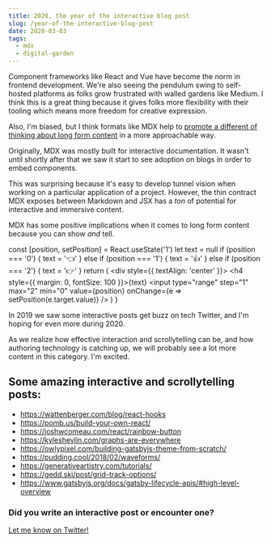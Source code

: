 ```yaml
---
title: 2020, the year of the interactive blog post
slug: /year-of-the-interactive-blog-post
date: 2020-03-03
tags:
  - mdx
  - digital-garden
---
```


Component frameworks like React and Vue have become the norm in frontend
development. We're also seeing the pendulum swing to self-hosted platforms
as folks grow frustrated with walled gardens like Medium. I think this is
a great thing because it gives folks more flexibility with their tooling
which means more freedom for creative expression.

Also, I'm biased, but I think formats like MDX help to [promote a different
of thinking about long form content](https://twitter.com/4lpine/status/1232749214083346432)
in a more approachable way.

Originally, MDX was mostly built for interactive documentation. It wasn't
until shortly after that we saw it start to see adoption on blogs in order
to embed components.

This was surprising because it's easy to develop tunnel vision when working
on a particular application of a project. However, the thin contract MDX
exposes between Markdown and JSX has a _ton_ of potential for interactive
and immersive content.

MDX has some positive implications when it comes to long form
content because you can show _and_ tell.

  const [position, setPosition] = React.useState('1')
  let text = null
  if (position === '0') {
    text = '👈'
  } else if (position === '1') {
    text = '👍'
  } else if (position === '2') {
    text = '👉'
  }
  return (
    <div style={{ textAlign: 'center' }}>
      <h4 style={{ margin: 0, fontSize: 100 }}>{text}</h4>
      <input
        type="range"
        step="1"
        max="2"
        min="0"
        value={position}
        onChange={e => setPosition(e.target.value)}
      />
    </div>
  )
}

<Slider />

In 2019 we saw some interactive posts get buzz on tech Twitter, and I'm hoping
for even more during 2020.

As we realize how effective interaction and scrollytelling can be, and how authoring
technology is catching up, we will probably see a lot more content in this category. I'm
excited.

## Some amazing interactive and scrollytelling posts:

- https://wattenberger.com/blog/react-hooks
- https://pomb.us/build-your-own-react/
- https://joshwcomeau.com/react/rainbow-button
- https://kyleshevlin.com/graphs-are-everywhere
- https://owlypixel.com/building-gatsbyjs-theme-from-scratch/
- https://pudding.cool/2018/02/waveforms/
- https://generativeartistry.com/tutorials/
- https://gedd.ski/post/grid-track-options/
- https://www.gatsbyjs.org/docs/gatsby-lifecycle-apis/#high-level-overview

### Did you write an interactive post or encounter one?

[Let me know on Twitter!](https://twitter.com/mdx_js/status/1232755784154378240)
